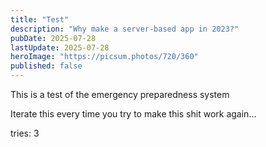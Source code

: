 ```yaml
---
title: "Test"
description: "Why make a server-based app in 2023?"
pubDate: 2025-07-28
lastUpdate: 2025-07-28
heroImage: "https://picsum.photos/720/360"
published: false
---
```


This is a test of the emergency preparedness system

Iterate this every time you try to make this shit work again...

tries: 3
